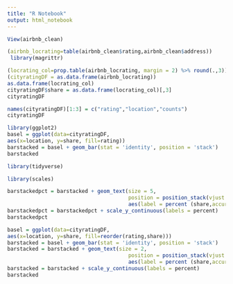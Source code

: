 ```yaml
---
title: "R Notebook"
output: html_notebook
---
```


```r
View(airbnb_clean)
```

```r
(airbnb_locrating=table(airbnb_clean$rating,airbnb_clean$address))
 library(magrittr)
```
```r
(locrating_col=prop.table(airbnb_locrating, margin = 2) %>% round(.,3))
(cityratingDF = as.data.frame(airbnb_locrating))
as.data.frame(locrating_col)
cityratingDF$share = as.data.frame(locrating_col)[,3]
cityratingDF

```
```r
names(cityratingDF)[1:3] = c("rating","location","counts")
cityratingDF

```
```r
library(ggplot2)
basel = ggplot(data=cityratingDF,
aes(x=location, y=share, fill=rating))
barstacked = basel + geom_bar(stat = 'identity', position = 'stack')
barstacked

```
```r
library(tidyverse)
```
```r
library(scales)
```

```r
barstackedpct = barstacked + geom_text(size = 5,
                                       position = position_stack(vjust = 0.5),
                                       aes(label = percent (share,accuracy = 0.1)))
barstackedpct = barstackedpct + scale_y_continuous(labels = percent)
barstackedpct
```
```r

basel = ggplot(data=cityratingDF,
aes(x=location, y=share, fill=reorder(rating,share)))
barstacked = basel + geom_bar(stat = 'identity', position = 'stack')
barstacked = barstacked + geom_text(size = 2,
                                       position = position_stack(vjust = 0.5),
                                       aes(label = percent (share,accuracy = 0.1)))
barstacked = barstacked + scale_y_continuous(labels = percent)
barstacked
```
